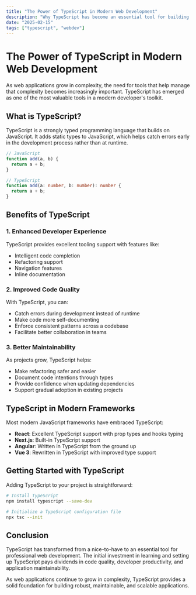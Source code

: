 ```yaml
---
title: "The Power of TypeScript in Modern Web Development"
description: "Why TypeScript has become an essential tool for building robust web applications."
date: "2025-02-15"
tags: ["typescript", "webdev"]
---
```


# The Power of TypeScript in Modern Web Development

As web applications grow in complexity, the need for tools that help manage that complexity becomes increasingly important. TypeScript has emerged as one of the most valuable tools in a modern developer's toolkit.

## What is TypeScript?

TypeScript is a strongly typed programming language that builds on JavaScript. It adds static types to JavaScript, which helps catch errors early in the development process rather than at runtime.

```typescript
// JavaScript
function add(a, b) {
  return a + b;
}

// TypeScript
function add(a: number, b: number): number {
  return a + b;
}
```

## Benefits of TypeScript

### 1. Enhanced Developer Experience

TypeScript provides excellent tooling support with features like:

- Intelligent code completion
- Refactoring support
- Navigation features
- Inline documentation

### 2. Improved Code Quality

With TypeScript, you can:

- Catch errors during development instead of runtime
- Make code more self-documenting
- Enforce consistent patterns across a codebase
- Facilitate better collaboration in teams

### 3. Better Maintainability

As projects grow, TypeScript helps:

- Make refactoring safer and easier
- Document code intentions through types
- Provide confidence when updating dependencies
- Support gradual adoption in existing projects

## TypeScript in Modern Frameworks

Most modern JavaScript frameworks have embraced TypeScript:

- **React**: Excellent TypeScript support with prop types and hooks typing
- **Next.js**: Built-in TypeScript support
- **Angular**: Written in TypeScript from the ground up
- **Vue 3**: Rewritten in TypeScript with improved type support

## Getting Started with TypeScript

Adding TypeScript to your project is straightforward:

```bash
# Install TypeScript
npm install typescript --save-dev

# Initialize a TypeScript configuration file
npx tsc --init
```

## Conclusion

TypeScript has transformed from a nice-to-have to an essential tool for professional web development. The initial investment in learning and setting up TypeScript pays dividends in code quality, developer productivity, and application maintainability.

As web applications continue to grow in complexity, TypeScript provides a solid foundation for building robust, maintainable, and scalable applications.
